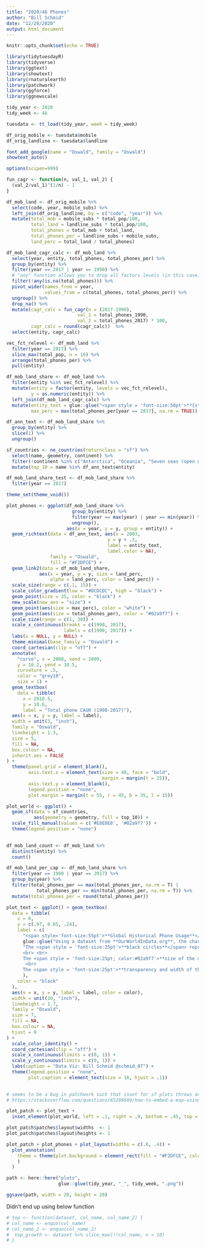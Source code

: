 ```yaml
---
title: "2020/46 Phones"
author: "Bill Schmid"
date: "12/28/2020"
output: html_document
---
```

```r
knitr::opts_chunk$set(echo = TRUE)

library(tidytuesdayR)
library(tidyverse)
library(ggtext)
library(showtext)
library(rnaturalearth)
library(patchwork)
library(ggforce)
library(ggnewscale)

```


```r

tidy_year <- 2020
tidy_week <- 46

tuesdata <- tt_load(tidy_year, week = tidy_week)

df_orig_mobile <- tuesdata$mobile
df_orig_landline <- tuesdata$landline

font_add_google(name = "Oswald", family = "Oswald")
showtext_auto()

options(scipen=999)

```

```r

fun_cagr <- function(n, val_1, val_2) {
  (val_2/val_1)^(1/n) - 1
}

df_mob_land <- df_orig_mobile %>% 
  select(code, year, mobile_subs) %>% 
  left_join(df_orig_landline, by = c("code", "year")) %>% 
  mutate(total_mob = mobile_subs * total_pop/100,
         total_land = landline_subs * total_pop/100,
         total_phones = total_mob + total_land,
         total_phones_per = landline_subs + mobile_subs,
         land_perc = total_land / total_phones)

df_mob_land_cagr_calc <- df_mob_land %>% 
  select(year, entity, total_phones, total_phones_per) %>% 
  group_by(entity) %>% 
  filter(year == 2017 | year == 1990) %>%
  # "any" function allows you to drop all factors levels (in this case, entity) based on conditional.  So if there is a valid value in one year for American Samoa but NA in another year for American Samoa, the filter will remove all instances of American Samoa.  Additional resource here: https://community.rstudio.com/t/delete-subgroups-conditionally/28105
  filter(!any(is.na(total_phones))) %>% 
  pivot_wider(names_from = year,
              values_from = c(total_phones, total_phones_per)) %>% 
  ungroup() %>% 
  drop_na() %>% 
  mutate(cagr_calc = fun_cagr(n = (2017-1990), 
                          val_1 = total_phones_1990, 
                          val_2 = total_phones_2017) * 100,
         cagr_calc = round(cagr_calc))  %>% 
  select(entity, cagr_calc) 

vec_fct_relevel <- df_mob_land %>%
  filter(year == 2017) %>% 
  slice_max(total_pop, n = 10) %>% 
  arrange(total_phones_per) %>% 
  pull(entity)

df_mob_land_share <- df_mob_land %>% 
  filter(entity %in% vec_fct_relevel) %>% 
  mutate(entity = factor(entity, levels = vec_fct_relevel),
         y = as.numeric(entity)) %>% 
  left_join(df_mob_land_cagr_calc) %>% 
  mutate(entity_text = glue::glue("<span style = 'font-size:50pt'>**{str_to_upper(entity)}**</span> <span style='font-size:20pt'> ({cagr_calc}%)</span>"),
         max_perc = max(total_phones_per[year == 2017], na.rm = TRUE)) 

df_ann_text <- df_mob_land_share %>% 
  group_by(entity) %>% 
  slice(1) %>% 
  ungroup()

sf_countries <- ne_countries(returnclass = "sf") %>% 
  select(name, geometry, continent) %>% 
  filter(!continent %in% c("Antarctica", "Oceania", "Seven seas (open ocean)")) %>% 
  mutate(top_10 = name %in% df_ann_text$entity)

df_mob_land_share_test <- df_mob_land_share %>% 
  filter(year == 2017)

```


```r

theme_set(theme_void())

plot_phones <- ggplot(df_mob_land_share %>% 
                        group_by(entity) %>% 
                        filter(year == max(year) | year == min(year)) %>% 
                        ungroup(),
                      aes(x = year, y = y, group = entity)) + 
  geom_richtext(data = df_ann_text, aes(x = 2003,
                                     y = y + .3, 
                                     label = entity_text,
                                     label.color = NA),
                family = "Oswald",
                fill = "#F2DFCE") + 
  geom_link2(data = df_mob_land_share, 
            aes(x = year, y = y, size = land_perc, 
                alpha = land_perc, color = land_perc)) +
  scale_size(range = c(.1, 15)) +
  scale_color_gradient(low = "#DCDCDC", high = "black") +
  geom_point(size = 35, color = "black") +
  new_scale(new_aes = "size") +
  geom_point(aes(size = max_perc), color = "white") + 
  geom_point(aes(size = total_phones_per), color = "#02a9f7") +
  scale_size(range = c(1, 30)) + 
  scale_x_continuous(breaks = c(1990, 2017),
                     labels = c(1990, 2017)) +
  labs(x = NULL, y = NULL) + 
  theme_minimal(base_family = "Oswald") + 
  coord_cartesian(clip = "off") +
  annotate(
    "curve", x = 2008, xend = 2009,
    y = 10.2, yend = 10.5,
    curvature = .5,
    color = "grey18",
    size = 1) +
  geom_textbox(
    data = tibble(
      x = 2010.5,
      y = 10.6,
      label = "Total phone CAGR (1990-2017)"),
  aes(x = x, y = y, label = label),
  width = unit(3, "inch"),
  family = "Oswald",
  lineheight = 1.3,
  size = 5,
  fill = NA,
  box.colour = NA,
  inherit.aes = FALSE
) + 
  theme(panel.grid = element_blank(),
        axis.text.x = element_text(size = 40, face = "bold",
                                   margin = margin(t = 25)),
        axis.text.y = element_blank(),
        legend.position = "none",
        plot.margin = margin(t = 55, r = 45, b = 35, l = 15))

plot_world <- ggplot() +
  geom_sf(data = sf_countries, 
          aes(geometry = geometry, fill = top_10)) + 
  scale_fill_manual(values = c('#E8E8E8', '#02a9f7')) + 
  theme(legend.position = "none")
  
```


```r

df_mob_land_count <- df_mob_land %>% 
  distinct(entity) %>% 
  count()

df_mob_land_per_cap <- df_mob_land_share %>% 
  filter(year == 1990 | year == 2017) %>% 
  group_by(year) %>% 
  filter(total_phones_per == max(total_phones_per, na.rm = T) |
           total_phones_per == min(total_phones_per, na.rm = T)) %>% 
  mutate(total_phones_per = round(total_phones_per))

plot_text <- ggplot() + geom_textbox(
  data = tibble(
    x = 0,
    y = c(.97, 0.85, .24),
    label = c(
      "<span style='font-size:55pt'>**Global Historical Phone Usage**</span>", 
      glue::glue("Using a dataset from **OurWorldInData.org**, the chart to the right shows the growth of total landline + mobile subscriptions and the relative decline of landlines versus mobile phones from 1990 to 2017. While the dataset included {df_mob_land_count$n[1]} countries, the data was filtered to only include the 10 most populous countries, highlighted in the map below."),
      "The <span style = 'font-size:25pt'>**black circles**</span> represent 2017 total phones per 100 people in **Japan**, which had the highest rate (184). This was sligthly above Russia, which had the second highest rate (179). 
      <br> <br>
      The <span style = 'font-size:25pt; color:#02a9f7'>**size of the dot**</span> corresponds to the total phones per 100 people in a given country and year. In 1990, **Bangladesh, Nigeria, India, China, Indonesia**, and **Pakistan** had minimal phone adoption rates, with fewer than 1 in 100 people having either a landline or mobile subscription. From 1990 to 2017, however, phone adoption rates exploded, with these same six countries having annual subscription growth rates above 20%. **Pakistan** exemplifies this rapid growth. While they had the lowest phone subscription rate (75) in 2017, they were well above the country with the highest phone subscription rate (56) in 1990, the **United States**.   
       <br> 
      The <span style = 'font-size:25pt'>**transparency and width of the lines**</span> represents the percentage of landlines and mobile phones among total phone subscriptions in a given country and year. The darker and bigger the line, the greater the percentage of landlines. **Russia, Nigeria, India**, and **Bangladesh** had no mobile phone subscriptions in 1990, but by 2017, the situation was almost entirely reversed, with only two countries (**U.S.A and Japan**) having a landline subcription rate greater than 15% of total phone subscriptions. Five countries (**Bangladesh, India, Indonesia, Nigeria**, and **Pakistan**) had landline subscription rates less than 2% of total subscriptions."
      ),
    color = "black"
  ),
  aes(x = x, y = y, label = label, color = color),
  width = unit(10, "inch"),
  lineheight = 1.7,
  family = "Oswald",
  size = 7,
  fill = NA,
  box.colour = NA,
  hjust = 0
) +
  scale_color_identity() +
  coord_cartesian(clip = "off") +
  scale_x_continuous(limits = c(0, 1)) +
  scale_y_continuous(limits = c(0, 1)) + 
  labs(caption = "Data Viz: Bill Schmid @schmid_07") +
  theme(legend.position = "none",
        plot.caption = element_text(size = 16, hjust = .1))
  
```

```r
# seems to be a bug in patchwork such that inset for sf plots throws an error.  Workaround suggested on SO shown below:
# https://stackoverflow.com/questions/65208689/how-to-embed-a-map-using-the-inset-element-function-from-the-patchwork-package/65209110#65209110

plot_patch <- plot_text + 
  inset_element(plot_world, left = .1, right = .9, bottom = .45, top = .8)

plot_patch$patches$layout$widths  <- 1
plot_patch$patches$layout$heights <- 1

plot_patch + plot_phones + plot_layout(widths = c(.6, .4)) + 
  plot_annotation(
    theme = theme(plot.background = element_rect(fill = "#F2DFCE", color = NA)
    )
  )

path <- here::here("plots", 
                   glue::glue(tidy_year, "_", tidy_week, ".png"))

ggsave(path, width = 20, height = 20)

```

Didn't end up using below function
```r

# top <- function(dataset, col_name, col_name_2) {
# col_name <- enquo(col_name)
# col_name_2 <- enquo(col_name_2)
#  top_growth <- dataset %>% slice_max(!!col_name, n = 10)
# }

```

